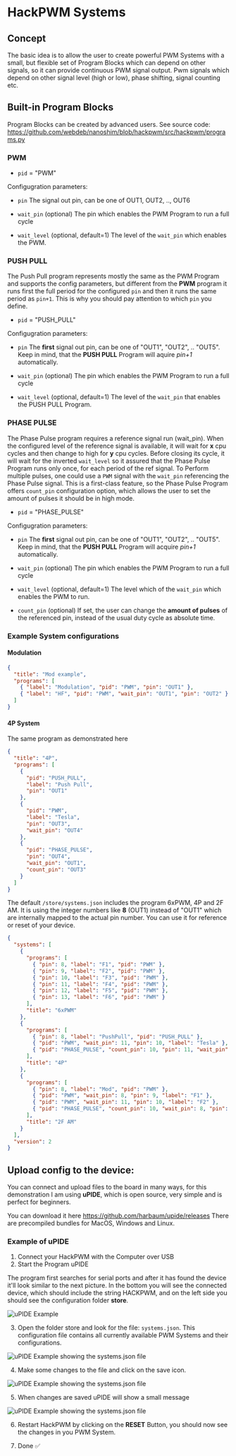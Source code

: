
# HackPWM Systems

## Concept

The basic idea is to allow the user to create powerful PWM Systems with a small, but flexible set of Program Blocks which can depend on other signals, so it can provide continuous PWM signal output. Pwm signals which depend on other signal level (high or low), phase shifting, signal counting etc.

## Built-in Program Blocks

Program Blocks can be created by advanced users.
See source code: https://github.com/webdeb/nanoshim/blob/hackpwm/src/hackpwm/programs.py

### PWM

- `pid` = "PWM"

Configugration parameters:

- `pin` The signal out pin, can be one of OUT1, OUT2, .., OUT6

- `wait_pin` (optional) The pin which enables the PWM Program to run a full cycle

- `wait_level` (optional, default=1) The level of the `wait_pin` which enables the PWM.

### PUSH PULL

The Push Pull program represents mostly the same as the PWM Program and supports the config parameters, but different from the **PWM** program it runs first the full period for the configured `pin` and then it runs the same period as `pin+1`. This is why you should pay attention to which `pin` you define.

- `pid` = "PUSH_PULL"

Configugration parameters:

- `pin` The **first** signal out pin, can be one of "OUT1", "OUT2", .. "OUT5". Keep in mind, that the **PUSH PULL** Program will aquire _pin+1_ automatically.

- `wait_pin` (optional) The pin which enables the PWM Program to run a full cycle

- `wait_level` (optional, default=1) The level of the `wait_pin` that enables the PUSH PULL Program.

### PHASE PULSE

The Phase Pulse program requires a reference signal run (wait_pin). When the configured level of the reference signal is available, it will wait for **x** cpu cycles and then change to high for **y** cpu cycles. Before closing its cycle, it will wait for the inverted `wait_level` so it assured that the Phase Pulse Program runs only once, for each period of the ref signal. To Perform multiple pulses, one could use a `PWM` signal with the `wait_pin` referencing the Phase Pulse signal. This is a first-class feature, so the Phase Pulse Program offers `count_pin` configuration option, which allows the user to set the amount of pulses it should be in high mode.

- `pid` = "PHASE_PULSE"

Configugration parameters:

- `pin` The **first** signal out pin, can be one of "OUT1", "OUT2", .. "OUT5". Keep in mind, that the **PUSH PULL** Program will acquire _pin+1_ automatically.

- `wait_pin` (optional) The pin which enables the PWM Program to run a full cycle

- `wait_level` (optional, default=1) The level which of the `wait_pin` which enables the PWM to run.

- `count_pin` (optional) If set, the user can change the **amount of pulses** of the referenced pin, instead of the usual duty cycle as absolute time.

### Example System configurations

#### Modulation

```json
{
  "title": "Mod example",
  "programs": [
    { "label": "Modulation", "pid": "PWM", "pin": "OUT1" },
    { "label": "HF", "pid": "PWM", "wait_pin": "OUT1", "pin": "OUT2" }
  ]
}
```

#### 4P System

The same program as demonstrated <Link className="font-semibold" href="/hackpwm">here</Link>

```json
{
  "title": "4P",
  "programs": [
    {
      "pid": "PUSH_PULL",
      "label": "Push Pull",
      "pin": "OUT1"
    },
    {
      "pid": "PWM",
      "label": "Tesla",
      "pin": "OUT3",
      "wait_pin": "OUT4"
    },
    {
      "pid": "PHASE_PULSE",
      "pin": "OUT4",
      "wait_pin": "OUT1",
      "count_pin": "OUT3"
    }
  ]
}
```

The default `/store/systems.json` includes the program 6xPWM, 4P and 2F AM. It is using the integer numbers like **8** (OUT1) instead of "OUT1" which are internally mapped to the actual pin number.
You can use it for reference or reset of your device.

```json
{
  "systems": [
    {
      "programs": [
        { "pin": 8, "label": "F1", "pid": "PWM" },
        { "pin": 9, "label": "F2", "pid": "PWM" },
        { "pin": 10, "label": "F3", "pid": "PWM" },
        { "pin": 11, "label": "F4", "pid": "PWM" },
        { "pin": 12, "label": "F5", "pid": "PWM" },
        { "pin": 13, "label": "F6", "pid": "PWM" }
      ],
      "title": "6xPWM"
    },
    {
      "programs": [
        { "pin": 8, "label": "PushPull", "pid": "PUSH_PULL" },
        { "pid": "PWM", "wait_pin": 11, "pin": 10, "label": "Tesla" },
        { "pid": "PHASE_PULSE", "count_pin": 10, "pin": 11, "wait_pin": 8 }
      ],
      "title": "4P"
    },
    {
      "programs": [
        { "pin": 8, "label": "Mod", "pid": "PWM" },
        { "pid": "PWM", "wait_pin": 8, "pin": 9, "label": "F1" },
        { "pid": "PWM", "wait_pin": 11, "pin": 10, "label": "F2" },
        { "pid": "PHASE_PULSE", "count_pin": 10, "wait_pin": 8, "pin": 11 }
      ],
      "title": "2F AM"
    }
  ],
  "version": 2
}
```

## Upload config to the device:

You can connect and upload files to the board in many ways, for this demonstration I am using **uPIDE**, which is open source, very simple and is perfect for beginners.

You can download it here https://github.com/harbaum/upide/releases There are precompiled bundles for MacOS, Windows and Linux.

### Example of uPIDE

1. Connect your HackPWM with the Computer over USB
2. Start the Program uPIDE

The program first searches for serial ports and after it has found the device it'll look similar to the next picture. In the bottom you will see the connected device, which should include the string HACKPWM, and on the left side you should see the configuration folder **store**.

![uPIDE Example](./upide-1.png)

3. Open the folder store and look for the file: `systems.json`. This configuration file contains all currently available PWM Systems and their configurations.

![uPIDE Example showing the systems.json file](./upide-2.png)

4. Make some changes to the file and click on the save icon.

![uPIDE Example showing the systems.json file](./upide-3.png)

5. When changes are saved uPIDE will show a small message

![uPIDE Example showing the systems.json file](./upide-4.png)

6. Restart HackPWM by clicking on the **RESET** Button, you should now see the changes in you PWM System.

7. Done ✅
